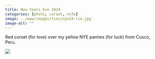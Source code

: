 ```yaml
---
title: New Years Eve 2024
categories: [photo, corset, nsfw]
image: ../www/images/ties/nye24-tie.jpg
image-alt: ""
---
```


Red corset (for love) over my yellow NYE panties (for luck) from Cusco, Peru.

![](../www/images/ties/nye24-tie.jpg)

